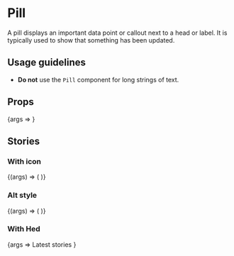 
<Meta title="Content/Pill" component={Pill} />

# Pill

A pill displays an important data point or callout next to a head or label. It
is typically used to show that something has been updated.

## Usage guidelines

- **Do not** use the `Pill` component for long strings of text.

## Props

<Canvas>
	<Story
		args={{
			children: 'Updated',
		}}
		name="Default"
	>
		{args => <Pill {...args} />}
	</Story>
</Canvas>

<ArgsTable story="Default" />

## Stories

### With icon

<Canvas>
	<Story
		args={{
			children: 'Members only',
			icon: '✦',
		}}
		name="With icon"
	>
		{(args) => (
			<Hed>
				<Pill {...args} />
			</Hed>
		)}
	</Story>
</Canvas>

### Alt style

<Canvas>
	<Story
		args={{
			children: 'Members only',
			pillStyle: 'alt',
		}}
		name="Alt style"
	>
		{(args) => (
			<Hed>
				<Pill {...args} />
			</Hed>
		)}
	</Story>
</Canvas>

### With Hed

<Canvas>
	<Story
		args={{
			children: '2 new',
		}}
		name="With Hed"
	>
		{args => <Hed>Latest stories <Pill {...args} /></Hed>}
	</Story>
</Canvas>
